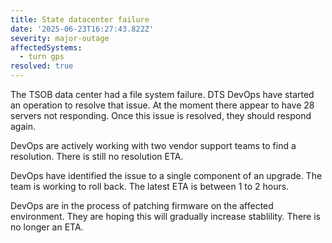 ```yaml
---
title: State datacenter failure
date: '2025-06-23T16:27:43.822Z'
severity: major-outage
affectedSystems:
  - turn gps
resolved: true
---
```


The TSOB data center had a file system failure. DTS DevOps have started an operation to resolve that issue. At the moment there appear to have 28 servers not responding. Once this issue is resolved, they should respond again.

<Update date="2025-06-23T18:20:43.822Z">DevOps are actively working with two vendor support teams to find a resolution. There is still no resolution ETA.</Update>

<Update date="2025-06-23T20:13:04.822Z">DevOps have identified the issue to a single component of an upgrade. The team is working to roll back. The latest ETA is between 1 to 2 hours.</Update>

<Update date="2025-06-23T23:57:24.822Z">DevOps are in the process of patching firmware on the affected environment. They are hoping this will gradually increase stablility. There is no longer an ETA.</Update>
